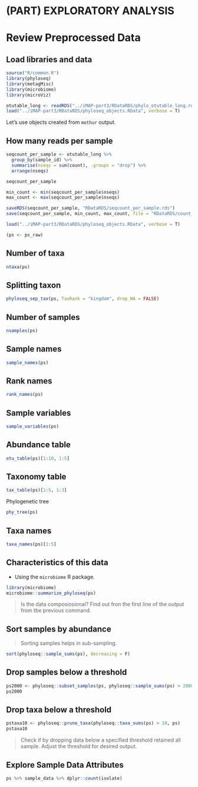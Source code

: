 # (PART) EXPLORATORY ANALYSIS {-}

# Review Preprocessed Data {#explore-data}

## Load libraries and data
```r
source("R/common.R")
library(phyloseq)
library(metagMisc)
library(microbiome)
library(microViz)

otutable_long <- readRDS("../iMAP-part3/RDataRDS/phylo_otutable_long.rds")
load("../iMAP-part3/RDataRDS/phyloseq_objects.RData", verbose = T)
```

Let's use objects created from `mothur` output.


## How many reads per sample
```r
seqcount_per_sample <- otutable_long %>% 
  group_by(sample_id) %>% 
  summarise(nseqs = sum(count), .groups = "drop") %>% 
  arrange(nseqs)

seqcount_per_sample

min_count <- min(seqcount_per_sample$nseqs)
max_count <- max(seqcount_per_sample$nseqs)

saveRDS(seqcount_per_sample, "RDataRDS/seqcount_per_sample.rds")
save(seqcount_per_sample, min_count, max_count, file = "RDataRDS/count_min_max_seqs.RData")
```


```r
load("../iMAP-part3/RDataRDS/phyloseq_objects.RData", verbose = T)
```


```r
(ps <- ps_raw)
```


## Number of taxa
```r
ntaxa(ps)
```

## Splitting taxon
```r
phyloseq_sep_tax(ps, TaxRank = "kingdom", drop_NA = FALSE)

```


## Number of samples
```r
nsamples(ps)
```

## Sample names
```r
sample_names(ps)
```

## Rank names
```r
rank_names(ps)
```

## Sample variables
```r
sample_variables(ps)
```

## Abundance table
```r
otu_table(ps)[1:10, 1:5]
```

## Taxonomy table
```r
tax_table(ps)[1:5, 1:3]
```

Phylogenetic tree
```r
phy_tree(ps)
```

## Taxa names
```r
taxa_names(ps)[1:5]
```

## Characteristics of this data
- Using the `microbiome` R package.
```r
library(microbiome)
microbiome::summarize_phyloseq(ps)

```

> Is the data composiosional? Find out fron the first line of the output from tbe previous command.

## Sort samples by abundance

> Sorting samples helps in sub-sampling.

```r
sort(phyloseq::sample_sums(ps), decreasing = F)
```

## Drop samples below a threshold
```r
ps2000 <- phyloseq::subset_samples(ps, phyloseq::sample_sums(ps) > 2000)
ps2000
```

## Drop taxa below a threshold
```r
pstaxa10 <- phyloseq::prune_taxa(phyloseq::taxa_sums(ps) > 10, ps)
pstaxa10
```

> Check if by dropping data below a specified threshold retained all sample. Adjust the threshold for desired output.

## Explore Sample Data Attributes
```r
ps %>% sample_data %>% dplyr::count(isolate)

```

